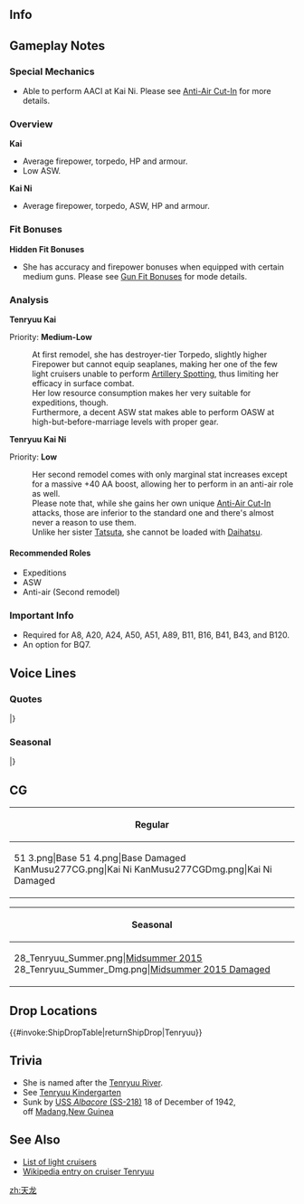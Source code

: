 ==Info==
{{KanmusuInfo|ID=028}}
{{KanmusuInfo|ID=028a}}
{{KanmusuInfo|ID=277}}

==Gameplay Notes==
===Special Mechanics===
* Able to perform AACI at Kai Ni. Please see [[Aerial_Combat#Anti-Air_Cut-In|Anti-Air Cut-In]] for more details.

===Overview===
'''Kai'''
* Average firepower, torpedo, HP and armour.
* Low ASW.

'''Kai Ni'''
* Average firepower, torpedo, ASW, HP and armour.

===Fit Bonuses===
{{:{{BASEPAGENAME}}/Equipment Bonuses}}
{{clear}}
'''Hidden Fit Bonuses'''
* She has accuracy and firepower bonuses when equipped with certain medium guns. Please see [[Gun Fit Bonuses]] for mode details.

===Analysis===
'''Tenryuu Kai'''

Priority: '''Medium-Low'''

:At first remodel, she has destroyer-tier Torpedo, slightly higher Firepower but cannot equip seaplanes, making her one of the few light cruisers unable to perform [[Artillery Spotting]], thus limiting her efficacy in surface combat.
:Her low resource consumption makes her very suitable for expeditions, though.
:Furthermore, a decent ASW stat makes able to perform OASW at high-but-before-marriage levels with proper gear.


'''Tenryuu Kai Ni''' 

Priority: '''Low'''
:Her second remodel comes with only marginal stat increases except for a massive +40 AA boost, allowing her to perform in an anti-air role as well.
:Please note that, while she gains her own unique [[Anti-Air Cut-In]] attacks, those are inferior to the standard one and there's almost never a reason to use them.
:Unlike her sister [[Tatsuta]], she cannot be loaded with [[Daihatsu]].

====Recommended Roles====
* Expeditions
* ASW
* Anti-air (Second remodel)

===Important Info===
* Required for A8, A20, A24, A50, A51, A89, B11, B16, B41, B43, and B120.
* An option for BQ7.

==Voice Lines==
===Quotes===
{{ShipquoteHeader}}
{{ShipquoteKai
|scenario = Introduction
|origin = オレの名は天龍。フフフ、怖いか？
|translation = My name is Tenryuu. Fufufu, ya scared?
|audio = Tenryuu-Introduction.ogg
}}
{{ShipquoteKai
|scenario = Library
|origin = 天龍型1番艦、天龍だ。
駆逐艦を束ねて、殴り込みの水雷戦隊を率いるぜ。
相棒は、同型艦の龍田だ。あいつ、ちゃんとやってるかな？ま、いいけどな。
|translation = I'm the 1st ship of the Tenryuu-class, Tenryuu.
I'll take charge of the destroyers and lead them on an assault in a Torpedo Squadron.<ref>Light cruisers in the IJN were designed as destroyer leaders and were flagships of the torpedo squadrons.</ref>
My partner is Tatsuta from the same class. I wonder if she's doing her duty properly? Well, I guess that's fine.
|audio = Tenryuu-Library.ogg
}}
{{ShipquoteKai
|scenario = Secretary 1
|origin = 何だ？…戦闘か？
|translation = What is it? ...A battle?
|audio = Tenryuu-Secretary_1.ogg
}}
{{ShipquoteKai
|scenario = Secretary 1
|kai2 = yes
|origin = そこなっくちゃな。
|translation = I gotta get going.
|audio = TenryuuKaiNi-Sec1.mp3
}}
{{ShipquoteKai
|scenario = Secretary 2
|origin = 夜戦に行くならオレを外すなよ！
|translation = Don't leave me behind if you're going on a night battle!<ref>At the [https://en.wikipedia.org/wiki/Battle_of_Savo_Island Battle of Savo Island] she is credited with sinking the heavy cruiser [https://en.wikipedia.org/wiki/USS_Quincy_(CA-39) USS Quincy] during a night battle.</ref>
|audio = Tenryuu-Secretary_2.ogg
}}
{{ShipquoteKai
|scenario = Secretary 3
|origin = オレの装備が気になるか？世界水準軽く超えてるからなぁ～！…何？古いって！？…バカなっ。
|translation = Are you interested in my equipment? I mean, they do easily surpass world-class standards! ...What? "They're old"!? ...Not at all.<ref>Her main and secondary batteries consisted of guns introduced in World War 1.</ref>
|audio = Tenryuu-Secretary_3.ogg
}}
{{ShipquoteKai
|scenario = Secretary Idle
|kai = yes
|origin = オラオラ！速くオレに作戦をくれよ！体が鈍っちまうぜ。
|translation = Hey hey! Hurry up and send me on an operation! I'll grow weak.
|audio = TenryuuKai-Idle.ogg
}}
{{ShipquoteKai
|scenario = Secretary (Married)
|kai = yes
|origin = んあっ？まあ提督って奴はこういうもんだよなぁ。いいぜ！
|translation = What? Well, I guess you're this sort of person, Admiral. That's fine!
|audio = TenryuuKai-Secretary Married.ogg
}}
{{ShipquoteKai
|scenario = Wedding
|origin = ふははっ、オレの強さに惚れたか？…あ？強さじゃなくて、オレ自身に！？…ははっ、昼間に夢見んなよな！？
|translation =Fuhaha~, did you fall madly in love with my strength? ...Ah? Not my strength but me!? ...Haha, are you daydreaming!?
|audio = Tenryuu-Wedding.ogg
}}
{{ShipquoteKai
|scenario = Player's Score
|origin = 手紙だ、ちゃっちゃと読め。
|translation = It's a letter, hurry up and read it.
|audio = Tenryuu-Looking_At_Scores.ogg
}}
{{ShipquoteKai
|scenario = Joining the Fleet
|origin = 天龍、水雷戦隊、出撃するぜ！
|translation = Tenryuu, torpedo squadron, sortieing!
|audio = Tenryuu-Joining_A_Fleet.ogg
}}
{{ShipquoteKai
|scenario = Equipment 1
|origin = オレをこんなに強化しちゃって大丈夫かぁ～？<ref>Shared with Supply before Kai.</ref>
|translation = Is it alright to reinforce me this much?
|audio = Tenryuu-Equipment_1.ogg
}}
{{ShipquoteKai
|scenario = Equipment 2
|origin = これこれ！こういうの欲しかったんだよ！早くブッ放してぇなぁ。
|translation = This is it! I wanted something like this! Give it to me now.
|audio = Tenryuu-Equipment_2.ogg
}}
{{ShipquoteKai
|scenario = Equipment 3
|origin = よっしゃぁっ！<ref>Shared with Secretary Married before Kai.</ref>
|translation = Alright~!
|audio = Tenryuu-Equipment_3.ogg
}}
{{ShipquoteKai
|scenario = Supply
|kai = yes
|origin = おう！もらっとくぜ！
|translation = Ou! I accept this!
|audio = TenryuuKai-Supply.ogg
}}
{{ShipquoteKai
|scenario = Docking (Minor Damage)
|origin = こら！オレを第一線から下げるなっての！
|translation = Hey! Don't take me off the front lines!
|audio = Tenryuu-Docking_Minor.ogg
}}
{{ShipquoteKai
|scenario = Docking (Major Damage)
|origin = おい！オレを戦線離脱させるな！死ぬまで戦わせろよ！
|translation = Oi! Don't make me withdraw from the battlefield! Let me fight till I die!
|audio = Tenryuu-Docking_Major.ogg
}}
{{ShipquoteKai
|scenario = Construction
|origin = 新参者の登場だってよ。
|translation = Some newcomers have arrived.
|audio = Tenryuu-Construction.ogg
}}
{{ShipquoteKai
|scenario = Returning from Sortie
|origin = やっと作戦完了で艦隊帰投か～。おっせぇなぁ、ちゃっちゃとやれよ～。
|translation = The operation is finally over and the fleet has returned to port~ So slow~ hurry it up~
|audio = Tenryuu-Returning_From_Sortie.ogg
}}
{{ShipquoteKai
|scenario = Starting a Sortie
|origin = そう来なくっちゃなぁ、抜錨だっ！
|translation = Now that's what I'm talking about, set sail!
|audio = Tenryuu-Starting_A_Sortie.ogg
}}
{{ShipquoteKai
|scenario = Starting a Battle
|origin = 天龍様の攻撃だ！うっしゃぁっ！
|translation = It's time for the great me to attack! Let's do this!
|audio = Tenryuu-Battle_Start.ogg
}}
{{ShipquoteKai
|scenario = Attack
|origin = 怖くて声も出ねぇかァ？オラオラ！
|translation = You so scared you can't make a sound? Hey hey!
|audio = Tenryuu-Attack.ogg
}}
{{ShipquoteKai
|scenario = Night Battle Attack
|origin = 硝煙の匂いが最高だなぁオイ！
|translation = The smell of gunpowder is the best oi!
|audio = Tenryuu-Night_Attack.ogg
}}
{{ShipquoteKai
|scenario = Night Battle
|origin = 夜戦突入だ！ビビってんじゃねぇぞ！
|translation = We're charging into night battle! Don't be scared!
|audio = Tenryuu-Night_Battle.ogg
}}
{{ShipquoteKai
|scenario = Night Battle
|kai2 = yes
|origin = よし、この天龍様の突撃を見せる時だな!
|translation = Alright, it's time to show you my grand charge!
|audio = TenryuuKaiNi-NightBattle.mp3
}}
{{ShipquoteKai
|scenario = MVP
|origin = たりめーだろ！オレが一番強いんだからよ！
|translation = Of course! I'm the strongest after all!
|audio = Tenryuu-MVP.ogg
}}
{{ShipquoteKai
|scenario = Minor Damage 1
|origin = ぐうっ！
|translation = Gah!
|audio = Tenryuu-Minor_Damage_1.ogg
}}
{{ShipquoteKai
|scenario = Minor Damage 2
|origin = クソがっ！
|translation = Damnit!
|audio = Tenryuu-Minor_Damage_2.ogg
}}
{{ShipquoteKai
|scenario = Major Damage
|origin = このオレがここまで剥かれるとはな…いい腕じゃねぇか、褒めてやるよ。
|translation = I praise you for being... able to reduce me to such a state. Not bad.
|audio = Tenryuu-Major_Damage.ogg
}}
{{ShipquoteKai
|scenario = Sunk
|origin = チィッ…これじゃあ前にも後にも進めねぇな…龍田…悪ぃ…先に逝くぜ…
|translation = Tch... I can't advance or retreat... Tatsuta... my bad... I'm going first...
|audio = Tenryuu-Sunk.ogg
}}
|} <references/>

{{clear}}

===Seasonal===
{{SeasonalHeaderOld}}
{{SeasonalQuote
|scenario = [[Seasonal/Rainy_Season_2015|Rainy Season 2015]]
|origin = 提督、出掛けるのか？今日は傘持って出た方がいいぜ。と、オレの電探が言ってる。
|translation =	Are you going out, Admiral? You should bring an umbrella with you today. Is what my radar says.
|audio = Tenryuu_Rainy_Secretary_1.ogg
|notes =
}}
{{SeasonalQuote
|scenario = [[Seasonal/Mid_Summer_Season_Update|Midsummer 2015]]
|origin = よっしゃーーー！夏だぜ！全員水着で浜辺に集合だ！ボールを使った特訓をするぜ！ネットの高さは駆逐に合わせてやれ！
|translation =	Alright~! It’s summer! Everyone gather on the beach in swimsuits! We’ll have special training using a ball! Adjust the height of the net for the destroyers!
|audio = Tenryuu_Mid_Summer.ogg
|notes =
}}
{{SeasonalQuote
|scenario = [[Seasonal/End_of_Year_2015|End of Year 2015]]
|origin = 今年もいよいよ終わりだな。提督、今年は一緒に除夜の鐘にでも突くに行こうぜ！
|translation =	The year is finally over. Let’s go ring the New Year’s bell together, Admiral!<ref>Joya no kane, or New Years Eve bell, is a temple bell that's rung 108 times on New Years Eve.</ref>
|audio = Tenryuu_Year_End_2015_Sec1.ogg
|notes = 
}}
{{SeasonalQuote
|scenario = [[Seasonal/New_Year_2016|New Year 2016]]
|origin = 提督、あけましておめでとうだなぁ。今年もよろしくな。 まぁ、オレの強さをたっぷりとみせつけてやるからよぉ。ふふん、そうよ！
|translation =	Happy New Year, Admiral. Take care of me this year. Well, I’ll show you my full strength. Fufun, I will!
|audio = Tenryuu_New_Years_Day_2016.ogg
|notes = 
}}
{{SeasonalQuote
|scenario = [[Seasonal/Setsubun_2016|Setsubun 2016]]
|origin = いて！いてててて！ なんで皆オレに豆投げてんだよ！？こら！「鬼なのです」じゃねえよ！？これは角じぇねえし…おいこら龍田！豆配るのやめろ！
|translation =	Ow! Owowowow! Why are all of you throwing beans at me!? Hey! The hell do you mean by “Because you’re the Oni”!? There aren’t horns… Oi, Tatsuta! Stop handing out beans!
|audio = Tenryuu_Setsubun_2016_Sec1.ogg
|notes = 
}}
{{SeasonalQuote
|scenario = [[Seasonal/Valentine%27s_Day_2016|Valentine’s Day 2016]]
|origin = よぉ、提督！待ちかねたぜ。俺の世界水準を軽く超えたチョコやるよ。…手が冷えてるって？そ、そんなに長時間待ってねぇよ！
|translation =	Yo, Admiral! I’ve been waiting for you. I have some of my beyond-world-class chocolates for you. …My hands are cold? I-I haven’t been waiting here long!
|audio = Tenryuu_Valentine_Sec1.ogg
|notes = 
}}
{{SeasonalQuote
|scenario = [[Seasonal/White_Day_2016|White Day 2016]]
|origin = おぉ、提督、なんだよ？俺になんかくれるのか？ …あぁ…あぁ…あり…ありがとな。
|translation =	Oh, what’s up, Admiral? Do you have something for me? …Th… Th… Than… Thank you.
|audio = Tenryuu_White_Day_2016.ogg
|notes = 
}}
{{SeasonalQuote
|scenario = [[Seasonal/Third_Anniversary|3rd Anniversary]]
|origin = 提督、三周年おめでとうだぜ！まあ、よく三年も俺の強さに耐えたな。やるな！
|translation =	Congratulations on the 3rd Anniversary, Commander! Well, you’ve been able to keep up with my strength for 3 years. Not bad!
|audio = Tenryuu_3rd_Anniversary_Sec1.mp3
|notes = 
}}
{{SeasonalQuote
|scenario = [[Seasonal/Autumn_2016|Autumn 2016]]
|origin = 秋の気配っちゅぅか、どっぷり秋だな。詩でも書くか…って、おい龍田、笑いすぎだろ！
|translation =	The signs tells me that it’s really autumn now. I should write a poem… Oi, you’re laughing too much, Tatsuta!
|audio = Tenryuu_Autumn_2016_Sec1.mp3
|notes = 
}}
{{SeasonalQuote
|scenario = [[Seasonal/Fourth_Anniversary|4th Anniversary]]
|origin = 提督、四周年おめでとうだぜ。まあ、よく四年もオレの強さと恐怖に耐えたなぁ。フフン、怖いか？
|translation =	Congratulations on the 4th Anniversary, Admiral. Well, you’ve put up with my strength and fearsomeness for 4 years now. Fufu, ya scared?
|audio = Tenryuu_4th_Anniversary_Sec1_2017.mp3
|notes = 
}}
{{SeasonalQuote
|scenario = [[Seasonal/Fifth_Anniversary|5th Anniversary]]
|origin = おぉ、今日は特別なんだってな。ど特別なのかって？俺が知るかよ？仕方ねな、一緒にいてやるよ。仕方ねな。
|translation =	Oh, today is a special day. How is it special? How should I know? Fine then, I’ll spend it with you. Can’t be helped.
|audio = Tenryuu_5th_Anniversary_Sec1.mp3
|notes = 
}}
|}

==CG==
{| class="mw-collapsible mw-collapsed wikitable" style="width: 100%;"
!Regular
|-
|<gallery>
51 3.png|Base
51 4.png|Base Damaged
KanMusu277CG.png|Kai Ni
KanMusu277CGDmg.png|Kai Ni Damaged
</gallery>
|}

{| class="mw-collapsible mw-collapsed wikitable" style="width: 100%;"
!Seasonal
|-
|<gallery>
28_Tenryuu_Summer.png|[[Seasonal/Mid_Summer_Season_Update|Midsummer 2015]]
28_Tenryuu_Summer_Dmg.png|[[Seasonal/Mid_Summer_Season_Update|Midsummer 2015 Damaged]]
</gallery>
|}

==Drop Locations==
{{#invoke:ShipDropTable|returnShipDrop|Tenryuu}}

==Trivia==
*She is named after the [https://en.wikipedia.org/wiki/Tenry%C5%AB_River Tenryuu River].
* See [[Glossary#Tenryuu_Kindergarten|Tenryuu Kindergarten]]
*Sunk by [http://en.wikipedia.org/wiki/USS_Albacore_(SS-218) USS ''Albacore'' (SS-218)] 18 of December of 1942, off [http://en.wikipedia.org/wiki/Madang Madang],[http://en.wikipedia.org/wiki/New_Guinea New Guinea]

==See Also==
*[[EliteCL|List of light cruisers]]
*[[wikipedia:Japanese_cruiser_Tenryū|Wikipedia entry on cruiser Tenryuu]]
{{Shiplist}}
[[zh:天龙]]